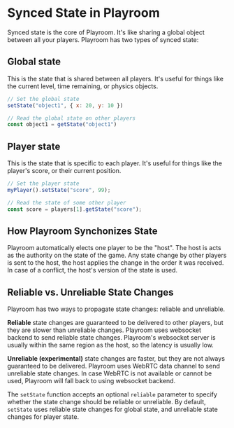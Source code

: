 
# Synced State in Playroom

Synced state is the core of Playroom. It's like sharing a global object between all your players. Playroom has two types of synced state:

## Global state
This is the state that is shared between all players. It's useful for things like the current level, time remaining, or physics objects. 

```js
// Set the global state
setState("object1", { x: 20, y: 10 })

// Read the global state on other players
const object1 = getState("object1")
```

## Player state
This is the state that is specific to each player. It's useful for things like the player's score, or their current position. 

```js
// Set the player state
myPlayer().setState("score", 99);

// Read the state of some other player
const score = players[1].getState("score");
```

## How Playroom Synchonizes State

Playroom automatically elects one player to be the "host". The host is acts as the authority on the state of the game. Any state change by other players is sent to the host, the host applies the change in the order it was received. In case of a conflict, the host's version of the state is used.

## Reliable vs. Unreliable State Changes

Playroom has two ways to propagate state changes: reliable and unreliable.

**Reliable** state changes are guaranteed to be delivered to other players, but they are slower than unreliable changes. Playroom uses websocket backend to send reliable state changes. Playroom's websocket server is usually within the same region as the host, so the latency is usually low.

**Unreliable (experimental)** state changes are faster, but they are not always guaranteed to be delivered. Playroom uses WebRTC data channel to send unreliable state changes. In case WebRTC is not available or cannot be used, Playroom will fall back to using websocket backend.

The `setState` function accepts an optional `reliable` parameter to specify whether the state change should be reliable or unreliable. By default, `setState` uses reliable state changes for global state, and unreliable state changes for player state.
